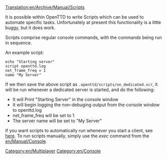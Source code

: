[[Translation:en/Archive/Manual/Scripts]]


It is possible within OpenTTD to write Scripts which can be used to automate specific tasks.
Unfortunately at present this functionality is a little buggy, but it does work.

Scripts comprise regular console commands, with the commands being run in sequence.

An example script:

 echo "Starting server"
 script openttd.log
 net_frame_freq = 1
 name "My Server"

If we then save the above script as <tt>.openttd/scripts/on_dedicated.scr</tt>, it will be run whenever a dedicated server is started, and do the following:

* It will Print "Starting Server" in the console window
* It will begin logging the non-debuging output from the console window to openttd.log
* net_frame_freq will be set to 1
* The server name will be set to "My Server"


If you want scripts to automatically run whenever you start a client, see [[en/Manual/Running Startup Scripts|here]]. To run scripts manually, simply use the ''exec'' command from the [[en/Manual/Console]].

[[Category:en/Multiplayer]]
[[Category:en/Console]]